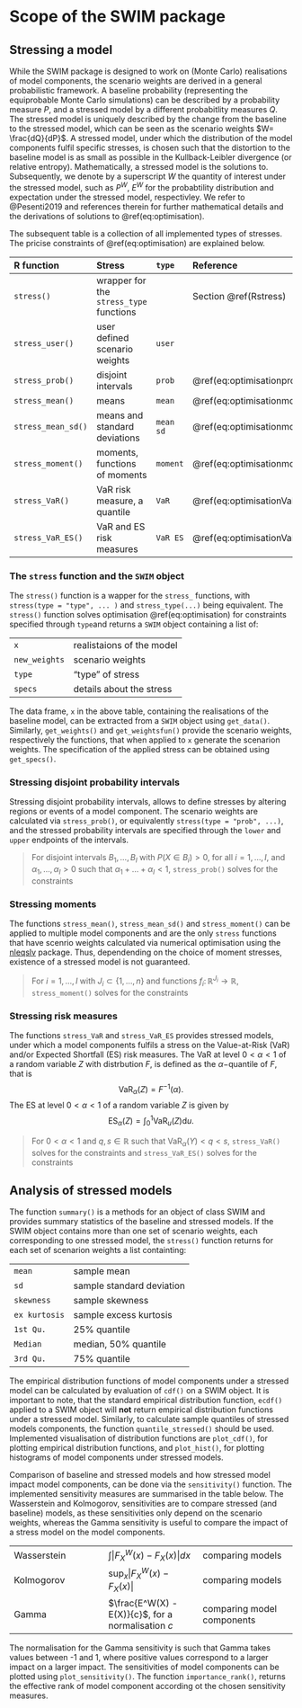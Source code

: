 
# Scope of the SWIM package {#Sec:Scope}




## Stressing a model {#Rfunctions}

While the SWIM package is designed to work on (Monte Carlo) realisations of model components, the scenario weights are derived in a general probabilistic framework. A baseline probability (representing the equiprobable Monte Carlo simulations) can be described by a probability measure $P$, and a stressed model by a different probabitlity measures $Q$. The stressed model is uniquely described by the change from the baseline to the stressed model, which can be seen as the scenario weights $W= \frac{dQ}{dP}$. A stressed model, under which the distribution of the model components fulfil specific stresses, is chosen such that the distortion to the baseline model is as small as possible in the Kullback-Leibler divergence (or relative entropy). Mathematically, a stressed model is the solutions to.
\begin{equation} 
\min_{ W } ~E(W \log (W)), \quad
\text{subject to constraints under } P^W.
(\#eq:optimisation)
\end{equation}
Subsequently, we denote by a superscript $W$ the quantity of interest under the stressed model, such as $P^W, ~ E^W$ for the probabtility distribution and expectation under the stressed model, respectivley. We refer to @Pesenti2019 and references therein for further mathematical details and the derivations of solutions to \@ref(eq:optimisation).


The subsequent table is a collection of all implemented types of stresses. The pricise constraints of \@ref(eq:optimisation) are explained below.

| R function         | Stress                                | `type`  |  Reference  
| :------------------| :------------------------------------ |:--------|:------------------ 
| `stress()`         | wrapper for the `stress_type` functions   |         | Section \@ref(Rstress)
| `stress_user()`    | user defined scenario weights         |`user`   |
| `stress_prob()`    | disjoint intervals                    |`prob`   | \@ref(eq:optimisationprob)
| `stress_mean()`    | means                                 |`mean`   | \@ref(eq:optimisationmoment)
| `stress_mean_sd()` | means and standard deviations         |`mean sd`| \@ref(eq:optimisationmoment)
| `stress_moment()`  | moments, functions of moments         |`moment` | \@ref(eq:optimisationmoment)
| `stress_VaR()`     | VaR risk measure, a quantile          |`VaR`    | \@ref(eq:optimisationVaR)
| `stress_VaR_ES()`  | VaR and ES risk measures              |`VaR ES` | \@ref(eq:optimisationVaRES)


### The `stress` function and the `SWIM` object {#Rstress}
The `stress()` function is a wapper for the `stress_` functions, with `stress(type = "type", ... )` and `stress_type(...)` being equivalent. The `stress()` function solves optimisation \@ref(eq:optimisation) for constraints specified through `type`and returns a `SWIM` object containing a list of:

| | |
| :---           | :--- |       
| `x`            | realistaions of the model  |
| `new_weights`  | scenario weights |
| `type`         | "type" of stress |
| `specs`        | details about the stress |

The data frame, `x` in the above table, containing the realisations of the baseline model, can be extracted from a `SWIM` object using `get_data()`. Similarly, `get_weights()` and `get_weightsfun()` provide the scenario weights, respectively the functions, that when applied to `x` generate the scenarion weights. The specification of the applied stress can be obtained using `get_specs()`.

### Stressing disjoint probability intervals 

Stressing disjoint probability intervals, allows to define stresses by altering regions or events of a model component. The scenario weights are calculated via `stress_prob()`, or equivalently `stress(type = "prob", ...)`, and the stressed probability intervals are specified through the `lower` and `upper` endpoints of the intervals.


> For disjoint intervals $B_1, \ldots, B_I$ with $P(X \in B_i) >0$, for all $i = 1, \ldots, I$, and $\alpha_1, \ldots, \alpha_I > 0$ such that $\alpha_1 + \ldots  + \alpha_I < 1$, `stress_prob()` solves for the constraints
\begin{equation} 
P^W(X \in B_i) = \alpha_i, ~i = 1, \ldots, I. (\#eq:optimisationprob)
\end{equation}



### Stressing moments 



The functions `stress_mean()`, `stress_mean_sd()` and `stress_moment()` can be applied to multiple model components and are the only `stress` functions that have scenrio weights calculated via numerical optimisation using the [nleqslv](https://CRAN.R-project.org/package=nleqslv) package. Thus, dependending on the choice of moment stresses, existence of a stressed model is not guaranteed. 

> For $i = 1, \ldots, I$ with $J_i \subset \{1, \ldots, n\}$ and functions $f_i \colon \mathbb{R}^{J_i} \to \mathbb{R}$, `stress_moment()` solves for the constraints
\begin{equation} 
E^W(f_i(X_{J_i}) ) = m_i, ~i = 1, \ldots, I. (\#eq:optimisationmoment)
\end{equation}



### Stressing risk measures

The functions `stress_VaR` and `stress_VaR_ES` provides stressed models, under which a model components fulfils a stress on the Value-at-Risk ($\text{VaR}$) and/or Expected Shortfall ($\text{ES}$) risk measures. The $\text{VaR}$ at level $0 < \alpha < 1$ of a random variable $Z$ with distrbution $F$, is defined as the $\alpha-$quantile of $F$, that is $$\text{VaR}_\alpha(Z) = F^{-1}(\alpha).$$ The $\text{ES}$ at level $0 < \alpha < 1$ of a random variable $Z$ is given by $$\text{ES}_\alpha(Z) = \int_0^1 \text{VaR}_u(Z) \mathrm{d}u.$$


> For $0< \alpha <1$ and $q, s \in \mathbb{R}$ such that $\text{VaR}_{\alpha}(Y)<q < s$, `stress_VaR()` solves for the constraints
\begin{equation} 
\text{VaR}_{\alpha }^W(Y) = q;  (\#eq:optimisationVaR)
\end{equation}
and `stress_VaR_ES()` solves for the constraints
\begin{equation}                                                
\text{VaR}_{\alpha }^W(Y) = q, \text{ ES}_{\alpha }^W(Y) = s.(\#eq:optimisationVaRES)
\end{equation}




## Analysis of stressed models

The function `summary()` is a methods for an object of class SWIM and provides summary statistics of the baseline and stressed models. If the SWIM object contains more than one set of scenario weights, each corresponding to one stressed model, the `stress()` function returns for each set of scenarion weights a list containting:    

|                | |
| :---           | :--- |  
|`mean`          |sample mean
|`sd`            |sample standard deviation
|`skewness`      |sample skewness
|`ex kurtosis`   |sample excess kurtosis
|`1st Qu.`       |25% quantile
|`Median`        |median, 50% quantile
|`3rd Qu.`       |75% quantile

The empirical distribution functions of model components under a stressed model can be calculated by evaluation of `cdf()` on a SWIM object. It is important to note, that the standard empirical distribution function, `ecdf()` applied to a SWIM object will **not** return empirical distribution functions under a stressed model. Similarly, to calculate sample quantiles of stressed models components, the function `quantile_stressed()` should be used. Implemented visualisation of distribution functions are `plot_cdf()`, for plotting empirical distribution functions, and `plot_hist()`, for plotting histograms of model components under stressed models.

Comparison of baseline and stressed models and how stressed model impact model components, can be done via the `sensitivity()` function. The implemented sensitivity measures are summarised in the table below. The Wasserstein and Kolmogorov, sensitivities are to compare stressed (and baseline) models, as these sensitivities only depend on the scenario weights, whereas the Gamma sensitivity is useful to compare the impact of a stress model on the model components.

|                |                  |
| :---           | :--- | :--- | 
|Wasserstein   |$\int | F^W_X (x) - F_X(x)| dx$ | comparing models
|Kolmogorov    |$\sup_x |F^W_X (x) - F_X(x)|$ | comparing models
|Gamma         |$\frac{E^W(X) - E(X)}{c}$, for a normalisation $c$ | comparing model components

The normalisation for the Gamma sensitivity is such that Gamma takes values between -1 and 1, where positive values correspond to a larger impact on a larger impact. The sensitivities of model components can be plotted using `plot_sensitivity()`. The function `importance_rank()`, returns the effective rank of model component according ot the chosen sensitivity measures. 



